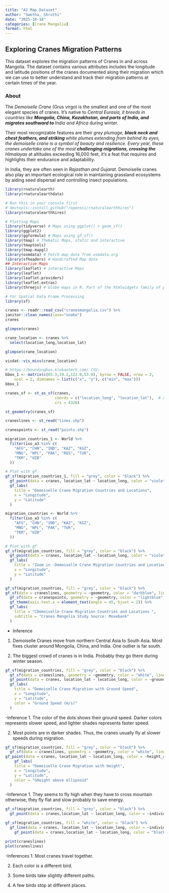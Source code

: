 ```yaml
---
title: "A2 Map Dataset"
author: "Swetha, Shruthi"
date: "2025-10-18"
categories: [Crane Mangolia]
format: html
---
```


## Exploring Cranes Migration Patterns

This dataset explores the migration patterns of Cranes in and across Mangolia. The dataset contains various attributes includes the longitude and latitude positions of the cranes documented along their migration which we can use to better understand and track their migration patterns at certain times of the year.

### About

The *Demoiselle Crane* (Grus virgo) is the smallest and one of the most elegant species of cranes. It's native to *Central Eurasia, it breeds in countries like **Mongolia, China, Kazakhstan, and parts of India, and migrates southward to **India and Africa* during winter.

Their most recognizable features are their *grey plumage, **black neck and chest feathers, and striking **white plumes extending from behind its eyes, the demoiselle crane is a symbol of beauty and resilience. Every year, these cranes undertake one of the most **challenging migrations, crossing the **Himalayas* at altitudes exceeding 16,000 feet, it's a feat that requires and highlights their endurance and adaptability.

In India, they are often seen in *Rajasthan and Gujarat*. Demoiselle cranes also play an important ecological role in maintaining grassland ecosystems by aiding seed dispersal and controlling insect populations.

```r
library(rnaturalearth)
library(rnaturalearthdata)

# Run this in your console first
# devtools::install_github("ropensci/rnaturalearthhires")
library(rnaturalearthhires)

# Plotting Maps
library(tidyverse) # Maps using ggplot() + geom_sf()
library(ggplot2)
library(ggformula) # Maps using gf_sf()
library(tmap) # Thematic Maps, static and interactive
library(tmaptools)
library(tmap.mapgl)
library(osmdata) # Fetch map data from osmdata.org
library(sfheaders) # Handcrafted Map data
## Interactive Maps
library(leaflet) # interactive Maps
library(leaflet)
library(leaflet.providers)
library(leaflet.extras)
library(threejs) # Globe maps in R. Part of the htmlwidgets family of packages

# For Spatial Data Frame Processing
library(sf)
```

```r
cranes <- readr::read_csv("cranesmangolia.csv") %>% 
janitor::clean_names(case="snake")
cranes
```

```r
glimpse(cranes)
```


```r
crane_location <- cranes %>%
  select(location_long,location_lat)

glimpse(crane_location)
```

```r
visdat::vis_miss(crane_location)
```

```r
# https://boundingbox.klokantech.com/ CSV:
bbox_1 <- matrix(c(65.3,19.2,122.0,53.8), byrow = FALSE, nrow = 2,
    ncol = 2, dimnames = list(c("x", "y"), c("min", "max")))
bbox_1
```

```r
cranes_sf <- st_as_sf(cranes,
                      coords = c("location_long", "location_lat"),  # check column names
                      crs = 4326)

```

```r
st_geometry(cranes_sf)
```
```r
craneslines <- st_read("lines.shp")
```

```r
cranespoints <- st_read("points.shp")
```

```r

migration_countries_1 <- World %>%
  filter(iso_a3 %in% c(
    "AFG", "CHN", "IND", "KAZ", "KGZ", 
    "MNG", "NPL", "PAK", "RUS", "TUR", 
    "TKM", "UZB"
  ))

# Plot with gf
gf_sf(migration_countries_1, fill = "grey", color = "black") %>%
  gf_point(data = cranes, location_lat ~ location_long, color = "violet", size = 1) %>%
  gf_labs(
    title = "Demoiselle Crane Migration Countries and Locations",
    x = "Longitude",
    y = "Latitude"
  )


```

```r

migration_countries <- World %>%
  filter(iso_a3 %in% c(
    "AFG", "CHN", "IND", "KAZ", "KGZ", 
    "MNG", "NPL", "PAK", "TUR", 
    "TKM", "UZB"
  ))

# Plot with gf
gf_sf(migration_countries, fill = "grey", color = "black") %>%
  gf_point(data = cranes, location_lat ~ location_long, color = "violet", size = 1) %>%
  gf_labs(
    title = "Zoom in -Demoiselle Crane Migration Countries and Locations",
    x = "Longitude",
    y = "Latitude"
  )


```

```r
gf_sf(migration_countries, fill = "grey", color = "black") %>%
gf_sf(data = craneslines, geometry = ~geometry, color = "darkblue", linewidth = 0.05) %>%
  gf_sf(data = cranespoints, geometry = ~geometry, color = "lightblue", alpha = 0.2, size = 0.5) %>%
  gf_theme(axis.text.x = element_text(angle = 45, hjust = 2)) %>%
  gf_labs(
    title = "CDemoiselle Crane Migration Countries and Locations ",
    subtitle = "Cranes Mangolia Study Source: Movebank"
  )
```
- Inference
1. Demoiselle Cranes move from northern Central Asia to South Asia. Most fixes cluster around Mongolia, China, and India. One outlier is far south.

2. The biggest crowd of cranes is in India. Probably they go there during winter season.

```r
gf_sf(migration_countries, fill = "grey", color = "black") %>%
  gf_sf(data = craneslines, geometry = ~geometry, color = "white", linewidth = 0.05) %>%
  gf_point(data = cranes, location_lat ~ location_long, color = ~ground_speed, size = 0.5) %>%
  gf_labs(
    title = "Demoiselle Crane Migration with Ground Speed",
    x = "Longitude",
    y = "Latitude",
    color = "Ground Speed (m/s)"
  )

```
-Inference
1. The color of the dots shows their ground speed. Darker colors represents slower speed, and lighter shades represents faster speed.

2. Most points are in darker shades. Thus, the cranes usually fly at slower speeds during migration.

```r
gf_sf(migration_countries, fill = "grey", color = "black") %>%
  gf_sf(data = craneslines, geometry = ~geometry, color = "white", linewidth = 0.05) %>%
gf_point(data = cranes, location_lat ~ location_long, color = ~height_above_ellipsoid) %>% 
    gf_labs(
    title = "Demoiselle Crane Migration with Height",
    x = "Longitude",
    y = "Latitude",
    color = "GHeight above ellipsoid"
  )
```
-Inference
1. They seems to fly high when they have to cross mountain otherwise, they fly flat and slow probably to save energy.

```r
gf_sf(migration_countries, fill = "grey", color = "black") %>%
  gf_point(data = cranes,location_lat ~ location_long, color = ~individual_local_identifier , size = 1)

```


```r
gf_sf(migration_countries, fill = "white", color = "black") %>%
  gf_line(data = cranes, location_lat ~ location_long, color = ~individual_local_identifier) %>%
    gf_point(data = cranes,location_lat ~ location_long, color = "black" , size = 0.2)
```

```r
print(craneslines)
plot(craneslines)
```

-Inferences
1. Most cranes travel together.

2. Each color is a different bird.

3. Some birds take slightly different paths.

4. A few birds stop at different places.
